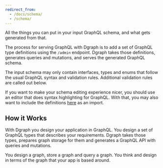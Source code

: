 ```yaml
---
redirect_from:
  - /docs/schema/
  - /schema/
---
```


All the things you can put in your input GraphQL schema, and what gets generated from that.

The process for serving GraphQL with Dgraph is to add a set of GraphQL type definitions using the `/admin` endpoint.  Dgraph takes those definitions, generates queries and mutations, and serves the generated GraphQL schema.  

The input schema may only contain interfaces, types and enums that follow the usual GraphQL syntax and validation rules.  Additional validation rules are called out below.

If you want to make your schema editing experience nicer, you should use an editor that does syntax highlighting for GraphQL.  With that, you may also want to include the definitions [here](#schemafragment) as an import.

## How it Works

With Dgraph you design your application in GraphQL.  You design a set of GraphQL types that describes your requirements.  Dgraph takes those types, prepares graph storage for them and generates a GraphQL API with queries and mutations.

You design a graph, store a graph and query a graph.  You think and design in terms of the graph that your app is based around.